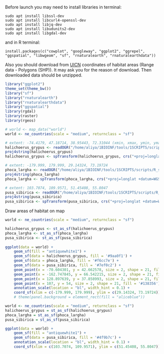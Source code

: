 Before launch you may need to install libraries in terminal:

    sudo apt install libssl-dev
    sudo apt install libcurl4-openssl-dev
    sudo apt install libjq-dev
    sudo apt install libudunits2-dev
    sudo apt install libgdal-dev

and in R terminal:

    install.packages(c("cowplot", "googleway", "ggplot2", "ggrepel", "ggspatial", "libwgeom", "sf", "rnaturalearth", "rnaturalearthdata"))

Also you should download from [UICN](https://www.iucnredlist.org/) coordinates of habitat areas (Range data - Polygons (SHP)).
It may ask you for the reason of download.
Then downloaded data should be unzipped.

```r
library("ggplot2")
theme_set(theme_bw())
library("sf")
library("rnaturalearth")
library("rnaturalearthdata")
library("ggspatial")
library(rgdal)
library(raster)
library(rgeos)
```

```r
# world <- map_data("world")
world <- ne_countries(scale = "medium", returnclass = "sf")
```

```r
# extent: -74.4179, 47.18714, 38.95443, 72.31044 (xmin, xmax, ymin, ymax)}
halichoerus_grypus <- readOGR("/home/aliya/1BIOINF/tools/1SCRIPTS/scripts/R_scripts/R_maps_habitat/pinnipeds/Halichoerus_grypus/redlist_species_data_572a6ac4-8301-4f90-9332-9f977b511f1e/data_0.shp", "data_0")
proj4string(halichoerus_grypus)
halichoerus_grypus <- spTransform(halichoerus_grypus, crs("+proj=longlat +datum=WGS84 +no_defs"))
```

```r
# extent: -179.999, 179.999, 29.14324, 73.19724
phoca_largha <- readOGR("/home/aliya/1BIOINF/tools/1SCRIPTS/scripts/R_scripts/R_maps_habitat/pinnipeds/Phoca_largha/redlist_species_data_530bd885-a896-4758-b30c-9605d1c1cd73/data_0.shp", "data_0")
proj4string(phoca_largha)
phoca_largha <- spTransform(phoca_largha, crs("+proj=longlat +datum=WGS84 +no_defs"))
```

```r
# extent: 103.7074, 109.9571, 51.45408, 55.8047
pusa_sibirica <- readOGR("/home/aliya/1BIOINF/tools/1SCRIPTS/scripts/R_scripts/R_maps_habitat/pinnipeds/Pusa_sibirica/redlist_species_data_5e96c034-5cc0-4b3c-80a2-5580cfe1cf97/data_0.shp", "data_0")
proj4string(pusa_sibirica)
pusa_sibirica <- spTransform(pusa_sibirica, crs("+proj=longlat +datum=WGS84 +no_defs"))
```

Draw areas of habitat on map

```r
world <- ne_countries(scale = "medium", returnclass = "sf")

halichoerus_grypus <- st_as_sf(halichoerus_grypus)
phoca_largha <- st_as_sf(phoca_largha)
pusa_sibirica <- st_as_sf(pusa_sibirica)
 
ggplot(data = world) +
    geom_sf(fill = "antiquewhite1") +
    geom_sf(data = halichoerus_grypus, fill = '#9aa0f1') +
    geom_sf(data = phoca_largha, fill = '#f6cc7e') +
    geom_sf(data = pusa_sibirica, fill = '#7ef0c2') +
    geom_point(x = -70.604301, y = 42.662578, size = 2, shape = 21, fill = '#1322f1') +
    geom_point(x = -162.747845, y = 66.542215, size = 2, shape = 21, fill = '#c53421') +
    geom_point(x = 128.897639, y = 37.858993, size = 2, shape = 21, fill = '#bd8621') +
    geom_point(x = 107, y = 54, size = 2, shape = 21, fill = '#138356') +
    annotation_scale(location = "bl", width_hint = 0.1) +
    coord_sf(xlim = c(-179.999, 179.999), ylim = c(29.14324, 73.19724)) #+
    # theme(panel.background = element_rect(fill = "aliceblue"))
```

```r
world <- ne_countries(scale = "medium", returnclass = "sf")
halichoerus_grypus = st_as_sf(halichoerus_grypus)
phoca_largha = st_as_sf(phoca_largha)
pusa_sibirica = st_as_sf(pusa_sibirica)

ggplot(data = world) +
    geom_sf(fill = "antiquewhite1") +
    geom_sf(data = pusa_sibirica, fill = '#4f9b7c') +
    annotation_scale(location = "bl", width_hint = 0.1) +
    coord_sf(xlim = c(103.7074, 109.9571), ylim = c(51.45408, 55.8047))
```